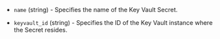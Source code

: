 <!-- Code generated from the comments of the Config struct in datasource/keyvaultsecret/data.go; DO NOT EDIT MANUALLY -->

- `name` (string) - Specifies the name of the Key Vault Secret.

- `keyvault_id` (string) - Specifies the ID of the Key Vault instance where the Secret resides.

<!-- End of code generated from the comments of the Config struct in datasource/keyvaultsecret/data.go; -->
